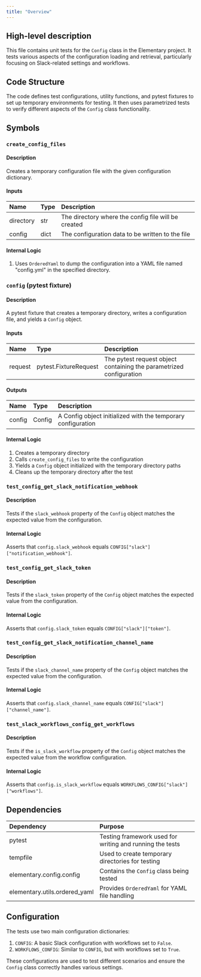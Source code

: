```yaml
---
title: "Overview"
---
```


## High-level description
This file contains unit tests for the `Config` class in the Elementary project. It tests various aspects of the configuration loading and retrieval, particularly focusing on Slack-related settings and workflows.

## Code Structure
The code defines test configurations, utility functions, and pytest fixtures to set up temporary environments for testing. It then uses parametrized tests to verify different aspects of the `Config` class functionality.

## Symbols

### `create_config_files`
#### Description
Creates a temporary configuration file with the given configuration dictionary.

#### Inputs
| Name | Type | Description |
|:-----|:-----|:------------|
| directory | str | The directory where the config file will be created |
| config | dict | The configuration data to be written to the file |

#### Internal Logic
1. Uses `OrderedYaml` to dump the configuration into a YAML file named "config.yml" in the specified directory.

### `config` (pytest fixture)
#### Description
A pytest fixture that creates a temporary directory, writes a configuration file, and yields a `Config` object.

#### Inputs
| Name | Type | Description |
|:-----|:-----|:------------|
| request | pytest.FixtureRequest | The pytest request object containing the parametrized configuration |

#### Outputs
| Name | Type | Description |
|:-----|:-----|:------------|
| config | Config | A Config object initialized with the temporary configuration |

#### Internal Logic
1. Creates a temporary directory
2. Calls `create_config_files` to write the configuration
3. Yields a `Config` object initialized with the temporary directory paths
4. Cleans up the temporary directory after the test

### `test_config_get_slack_notification_webhook`
#### Description
Tests if the `slack_webhook` property of the `Config` object matches the expected value from the configuration.

#### Internal Logic
Asserts that `config.slack_webhook` equals `CONFIG["slack"]["notification_webhook"]`.

### `test_config_get_slack_token`
#### Description
Tests if the `slack_token` property of the `Config` object matches the expected value from the configuration.

#### Internal Logic
Asserts that `config.slack_token` equals `CONFIG["slack"]["token"]`.

### `test_config_get_slack_notification_channel_name`
#### Description
Tests if the `slack_channel_name` property of the `Config` object matches the expected value from the configuration.

#### Internal Logic
Asserts that `config.slack_channel_name` equals `CONFIG["slack"]["channel_name"]`.

### `test_slack_workflows_config_get_workflows`
#### Description
Tests if the `is_slack_workflow` property of the `Config` object matches the expected value from the workflow configuration.

#### Internal Logic
Asserts that `config.is_slack_workflow` equals `WORKFLOWS_CONFIG["slack"]["workflows"]`.

## Dependencies
| Dependency | Purpose |
|:-----------|:--------|
| pytest | Testing framework used for writing and running the tests |
| tempfile | Used to create temporary directories for testing |
| elementary.config.config | Contains the `Config` class being tested |
| elementary.utils.ordered_yaml | Provides `OrderedYaml` for YAML file handling |

## Configuration
The tests use two main configuration dictionaries:
1. `CONFIG`: A basic Slack configuration with workflows set to `False`.
2. `WORKFLOWS_CONFIG`: Similar to `CONFIG`, but with workflows set to `True`.

These configurations are used to test different scenarios and ensure the `Config` class correctly handles various settings.